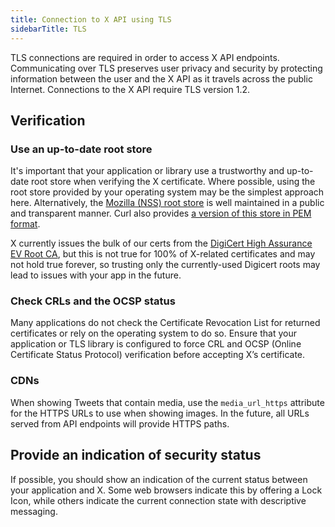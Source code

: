```yaml
---
title: Connection to X API using TLS
sidebarTitle: TLS
---
```



TLS connections are required in order to access X API endpoints. Communicating over TLS preserves user privacy and security by protecting information between the user and the X API as it travels across the public Internet. Connections to the X API require TLS version 1.2.


## Verification

### Use an up-to-date root store

It's important that your application or library use a trustworthy and up-to-date root store when verifying the X certificate. Where possible, using the root store provided by your operating system may be the simplest approach here. Alternatively, the [Mozilla (NSS) root store](https://www.mozilla.org/en-US/about/governance/policies/security-group/certs/) is well maintained in a public and transparent manner. Curl also provides [a version of this store in PEM format](https://curl.haxx.se/docs/caextract.html).

X currently issues the bulk of our certs from the [DigiCert High Assurance EV Root CA](https://www.digicert.com/digicert-root-certificates.htm), but this is not true for 100% of X-related certificates and may not hold true forever, so trusting only the currently-used Digicert roots may lead to issues with your app in the future.

### Check CRLs and the OCSP status[](#check-crls-and-the-ocsp-status "Permalink to this headline")

Many applications do not check the Certificate Revocation List for returned certificates or rely on the operating system to do so. Ensure that your application or TLS library is configured to force CRL and OCSP (Online Certificate Status Protocol) verification before accepting X’s certificate.

### CDNs[](#cdns "Permalink to this headline")

When showing Tweets that contain media, use the `media_url_https` attribute for the HTTPS URLs to use when showing images. In the future, all URLs served from API endpoints will provide HTTPS paths.

## Provide an indication of security status

If possible, you should show an indication of the current status between your application and X. Some web browsers indicate this by offering a Lock Icon, while others indicate the current connection state with descriptive messaging.
